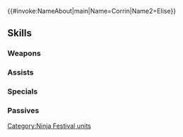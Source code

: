 {{#invoke:NameAbout|main|Name=Corrin|Name2=Elise}}{{HeroPage Tabs}}
{{Hero Infobox
|Name=Corrin
|Title=Nightfall Ninja Act
|WeaponType=Green Tome
|MoveType=Cavalry
|Origin=Fire Emblem Fates
|Gender=FF
|duo=Grants unit another action. (May be used only if unit has already entered combat during the current turn.)
|Person=Corrin F
|secondPerson=Elise
|Duel=195
|actorEN=Marcella Lentz-Pope,Liv Strander
|actorJP=佐藤聡美,諏訪彩花
|artist=煎茶
|additionDate=November 4, 2021
|releaseDate=November 5, 2021
|cv1=11
|cv2=100200
|TagID=比翼カムイ女
|InternalID=725
|Properties=special,duo,specRate_202502
|description=Princesses of Nohr, Corrin and Elise. Dressed in Hoshidan ninja garb, they have infiltrated the ninja festival in secret. They appear in Fire Emblem Fates.
}}
{{Stats Page
|Lv1HP=16|Lv1ATK=11|Lv1SPD=10|Lv1DEF=4|Lv1RES=5
|GRHP=50|GRATK=70|GRSPD=70|GRDEF=45|GRRES=35
}}
==Skills==
===Weapons===
{{Weapons Table
|weapon1=Wind
|weapon1Default=1
|weapon1Unlock=1
|weapon2=Elwind
|weapon2Default=2
|weapon2Unlock=2
|weapon3=Rexcalibur
|weapon3Default=4
|weapon3Unlock=3
|weapon4=Ninjutsu Scrolls
|weapon4Default=5
|weapon4Unlock=5
}}
===Assists===
{{Assists Table
|assist1=Rally Defense
|assist1Default=4
|assist1Unlock=3
|assist2=Rally Up Def
|assist2Unlock=4
|assist3=Rally Up Def+
|assist3Unlock=5
}}
===Specials===
{{Specials Table}}
===Passives===
{{Passives Table
|passiveA1=Atk/Spd Push 1
|passiveA2=Atk/Spd Push 2
|passiveA3=Atk/Spd Push 3
|passiveA4=Atk/Spd Push 4
|passiveA1Unlock=2
|passiveA2Unlock=3
|passiveA3Unlock=4
|passiveA4Unlock=5
|passiveB1=S/R Far Trace 1
|passiveB2=S/R Far Trace 2
|passiveB3=S/R Far Trace 3
|passiveB1Unlock=1
|passiveB2Unlock=2
|passiveB3Unlock=4
|passiveC1=Spur Atk 1
|passiveC2=Drive Atk 1
|passiveC3=Drive Atk 2
|passiveC4=Joint Drive Atk
|passiveC1Unlock=2
|passiveC2Unlock=3
|passiveC3Unlock=4
|passiveC4Unlock=5
}}
{{Heroes Navbox}}
[[Category:Ninja Festival units]]